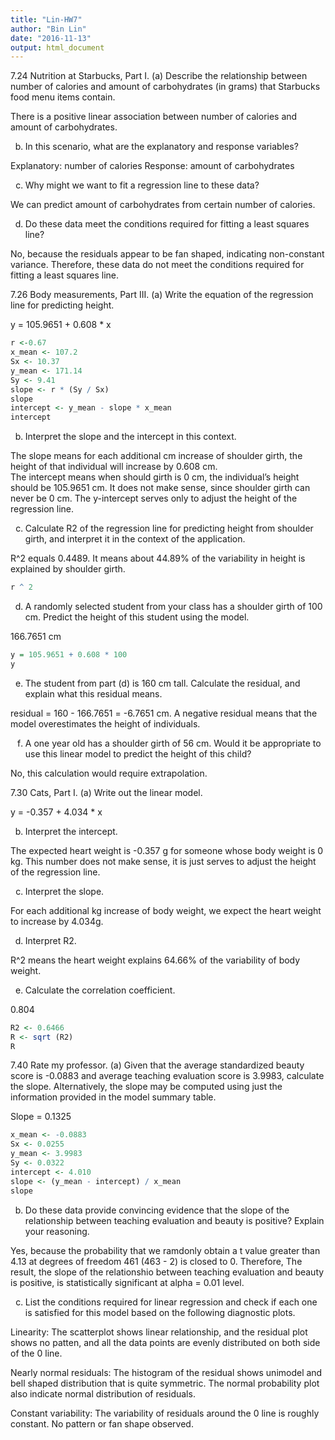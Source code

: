 ---
title: "Lin-HW7"
author: "Bin Lin"
date: "2016-11-13"
output: html_document
---

7.24 Nutrition at Starbucks, Part I. 
(a) Describe the relationship between number of calories and amount of carbohydrates (in grams)
that Starbucks food menu items contain.

There is a positive linear association between number of calories and amount of carbohydrates. 


(b) In this scenario, what are the explanatory and response variables?

Explanatory: number of calories
Response: amount of carbohydrates


(c) Why might we want to fit a regression line to these data?

We can predict amount of carbohydrates from certain number of calories.


(d) Do these data meet the conditions required for fitting a least squares line?

No, because the residuals appear to be fan shaped, indicating non-constant variance. Therefore, these data do not meet the conditions required for fitting a least squares line.



7.26 Body measurements, Part III.
(a) Write the equation of the regression line for predicting height.

y = 105.9651 + 0.608 * x
```{r}
r <-0.67
x_mean <- 107.2
Sx <- 10.37
y_mean <- 171.14
Sy <- 9.41
slope <- r * (Sy / Sx)
slope
intercept <- y_mean - slope * x_mean
intercept
```

(b) Interpret the slope and the intercept in this context.

The slope means for each additional cm increase of shoulder girth, the height of that individual will increase by 0.608 cm.  
The intercept means when should girth is 0 cm, the individual's height should be 105.9651 cm. It does not make sense, since shoulder girth can never be 0 cm. The y-intercept serves only to adjust the height of the regression line.

(c) Calculate R2 of the regression line for predicting height from shoulder girth, and interpret it
in the context of the application.

R^2 equals 0.4489. It means about 44.89% of the variability in height is explained by shoulder girth.
```{r}
r ^ 2
```


(d) A randomly selected student from your class has a shoulder girth of 100 cm. Predict the height
of this student using the model.

166.7651 cm
```{r}
y = 105.9651 + 0.608 * 100
y
```


(e) The student from part (d) is 160 cm tall. Calculate the residual, and explain what this residual
means.

residual = 160 - 166.7651 = -6.7651 cm. A negative residual means that the model overestimates the height of individuals. 


(f) A one year old has a shoulder girth of 56 cm. Would it be appropriate to use this linear model
to predict the height of this child?

No, this calculation would require extrapolation.



7.30 Cats, Part I.
(a) Write out the linear model.

y = -0.357 + 4.034 * x


(b) Interpret the intercept.

The expected heart weight is -0.357 g for someone whose body weight is 0 kg. This number does not make sense, it is just serves to adjust the height of the regression line.


(c) Interpret the slope.

For each additional kg increase of body weight, we expect the heart weight to increase by 4.034g.


(d) Interpret R2.

R^2 means the heart weight explains 64.66% of the variability of body weight.


(e) Calculate the correlation coefficient.

0.804

```{r}
R2 <- 0.6466
R <- sqrt (R2)
R
```



7.40 Rate my professor.
(a) Given that the average standardized beauty score is -0.0883 and average teaching evaluation
score is 3.9983, calculate the slope. Alternatively, the slope may be computed using just the
information provided in the model summary table.

Slope = 0.1325
```{r}
x_mean <- -0.0883
Sx <- 0.0255
y_mean <- 3.9983
Sy <- 0.0322
intercept <- 4.010
slope <- (y_mean - intercept) / x_mean
slope
```


(b) Do these data provide convincing evidence that the slope of the relationship between teaching
evaluation and beauty is positive? Explain your reasoning.

Yes, because the probability that we ramdonly obtain a t value greater than 4.13 at degrees of freedom 461 (463 - 2) is closed to 0. Therefore, The result, the slope of the relationshio between teaching evaluation and beauty is positive, is statistically significant at alpha = 0.01 level.


(c) List the conditions required for linear regression and check if each one is satisfied for this model
based on the following diagnostic plots.

Linearity: The scatterplot shows linear relationship, and the residual plot shows no patten, and all the data points are evenly distributed on both side of the 0 line. 

Nearly normal residuals: The histogram of the residual shows unimodel and bell shaped distribution that is quite symmetric. The normal probability plot also indicate normal distribution of residuals. 

Constant variability: The variability of residuals around the 0 line is roughly constant. No pattern or fan shape observed. 


